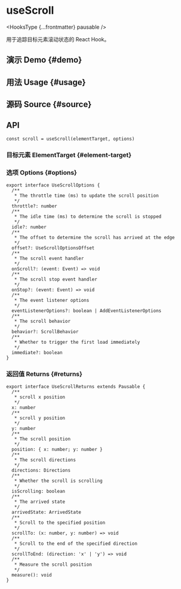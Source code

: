 # useScroll


<HooksType {...frontmatter} pausable />

用于追踪目标元素滚动状态的 React Hook。

## 演示 Demo \{#demo}


<App />

## 用法 Usage \{#usage}



## 源码 Source \{#source}


<Source />

## API

```tsx
const scroll = useScroll(elementTarget, options)
```

### 目标元素 ElementTarget \{#element-target}


<Tip type="target" />

### 选项 Options \{#options}

```tsx
export interface UseScrollOptions {
  /**
   * The throttle time (ms) to update the scroll position
   */
  throttle?: number
  /**
   * The idle time (ms) to determine the scroll is stopped
   */
  idle?: number
  /**
   * The offset to determine the scroll has arrived at the edge
   */
  offset?: UseScrollOptionsOffset
  /**
   * The scroll event handler
   */
  onScroll?: (event: Event) => void
  /**
   * The scroll stop event handler
   */
  onStop?: (event: Event) => void
  /**
   * The event listener options
   */
  eventListenerOptions?: boolean | AddEventListenerOptions
  /**
   * The scroll behavior
   */
  behavior?: ScrollBehavior
  /**
   * Whether to trigger the first load immediately
   */
  immediate?: boolean
}
```

### 返回值 Returns \{#returns}

<Tip type="pausable" />

```tsx
export interface UseScrollReturns extends Pausable {
  /**
   * scroll x position
   */
  x: number
  /**
   * scroll y position
   */
  y: number
  /**
   * The scroll position
   */
  position: { x: number; y: number }
  /**
   * The scroll directions
   */
  directions: Directions
  /**
   * Whether the scroll is scrolling
   */
  isScrolling: boolean
  /**
   * The arrived state
   */
  arrivedState: ArrivedState
  /**
   * Scroll to the specified position
   */
  scrollTo: (x: number, y: number) => void
  /**
   * Scroll to the end of the specified direction
   */
  scrollToEnd: (direction: 'x' | 'y') => void
  /**
   * Measure the scroll position
   */
  measure(): void
}
```

